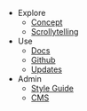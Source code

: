 - Explore
  - [Concept](/about)
  - [Scrollytelling](/scrollytelling)
- Use
  - [Docs](/notion)
  - [Github](https://github.com/ethanjli/open-hardware-site)
  - [Updates](/updates)
- Admin
  - [Style Guide](/styleguide)
  - [CMS](/admin)
